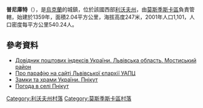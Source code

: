 {{coord|49|42|25|N|23|8|23|E|scale:100000|display=title}}

'''普尼庫特'''（{{lang-uk|Пнікут}}），是[[烏克蘭|烏克蘭]]的城鎮，位於該國西部[[利沃夫州|利沃夫州]]，由[[莫斯季斯卡區|莫斯季斯卡區]]負責管轄，始建於1359年，面積2.04平方公里，海拔高度247米，2001年人口1,101，人口密度每平方公里540.24人。

==參考資料==
*[http://www.uaidx.com/13/294/index Довідник поштових індексів України. Львівська область. Мостиський район] {{Wayback|url=http://www.uaidx.com/13/294/index |date=20161018190804 }}
*[http://uaoc.lviv.ua/index.php?id=47 Про парафію на сайті Львівської єпархії УАПЦ] {{Wayback|url=http://uaoc.lviv.ua/index.php?id=47 |date=20190510035128 }}
* [http://castles.com.ua/pnikut.html Замки та храми України. Пнікут] {{Wayback|url=http://castles.com.ua/pnikut.html |date=20190216141948 }}
* [http://weather.in.ua/ua/l'vovskaja/20894 Погода в селі Пнікут] {{Wayback|url=http://weather.in.ua/ua/l%27vovskaja/20894 |date=20200918142007 }}

[[Category:利沃夫州村落|Category:利沃夫州村落]]
[[Category:莫斯季斯卡區村落|Category:莫斯季斯卡區村落]]


{{Lviv-geo-stub}}